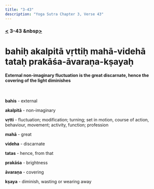 ```yaml
---
title: "3-43"
description: "Yoga Sutra Chapter 3, Verse 43"
---
```


### [<](/Chapter-3/3-42/) 3-43 &nbsp[>](/Chapter-3/3-44/)

# bahiḥ akalpitā vṛttiḥ mahā-videhā tataḥ prakāśa-āvaraṇa-kṣayaḥ

#### External non-imaginary fluctuation is the great discarnate, hence the covering of the light diminishes

<br />

**bahis** - external

**akalpitā** - non-imaginary

**vṛtti** - fluctuation; modification; turning; set in motion, course of action, behaviour, movement; activity, function; profession

**mahā** - great

**videha** - discarnate

**tatas** - hence, from that

**prakāśa** - brightness

**āvaraṇa** - covering

**kṣaya** - diminish, wasting or wearing away

<br />
